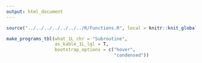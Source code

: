 ```yaml
---
output: html_document
---
```


```r
source("../../../../../../../R/Functions.R", local = knitr::knit_global())
```

```r
make_programs_tbl(what_1L_chr = "Subroutine",
                  as_kable_1L_lgl = T,
                  bootstrap_options = c("hover", 
                                        "condensed"))
```



